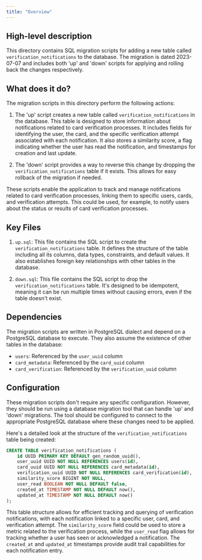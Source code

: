 ```yaml
---
title: "Overview"
---
```


## High-level description
This directory contains SQL migration scripts for adding a new table called `verification_notifications` to the database. The migration is dated 2023-07-07 and includes both 'up' and 'down' scripts for applying and rolling back the changes respectively.

## What does it do?
The migration scripts in this directory perform the following actions:

1. The 'up' script creates a new table called `verification_notifications` in the database. This table is designed to store information about notifications related to card verification processes. It includes fields for identifying the user, the card, and the specific verification attempt associated with each notification. It also stores a similarity score, a flag indicating whether the user has read the notification, and timestamps for creation and last update.

2. The 'down' script provides a way to reverse this change by dropping the `verification_notifications` table if it exists. This allows for easy rollback of the migration if needed.

These scripts enable the application to track and manage notifications related to card verification processes, linking them to specific users, cards, and verification attempts. This could be used, for example, to notify users about the status or results of card verification processes.

## Key Files

1. `up.sql`: This file contains the SQL script to create the `verification_notifications` table. It defines the structure of the table including all its columns, data types, constraints, and default values. It also establishes foreign key relationships with other tables in the database.

2. `down.sql`: This file contains the SQL script to drop the `verification_notifications` table. It's designed to be idempotent, meaning it can be run multiple times without causing errors, even if the table doesn't exist.

## Dependencies
The migration scripts are written in PostgreSQL dialect and depend on a PostgreSQL database to execute. They also assume the existence of other tables in the database:

- `users`: Referenced by the `user_uuid` column
- `card_metadata`: Referenced by the `card_uuid` column
- `card_verification`: Referenced by the `verification_uuid` column

## Configuration
These migration scripts don't require any specific configuration. However, they should be run using a database migration tool that can handle 'up' and 'down' migrations. The tool should be configured to connect to the appropriate PostgreSQL database where these changes need to be applied.

Here's a detailed look at the structure of the `verification_notifications` table being created:

```sql
CREATE TABLE verification_notifications (
    id UUID PRIMARY KEY DEFAULT gen_random_uuid(),
    user_uuid UUID NOT NULL REFERENCES users(id),
    card_uuid UUID NOT NULL REFERENCES card_metadata(id),
    verification_uuid UUID NOT NULL REFERENCES card_verification(id),
    similarity_score BIGINT NOT NULL,
    user_read BOOLEAN NOT NULL DEFAULT false,
    created_at TIMESTAMP NOT NULL DEFAULT now(),
    updated_at TIMESTAMP NOT NULL DEFAULT now()
);
```

This table structure allows for efficient tracking and querying of verification notifications, with each notification linked to a specific user, card, and verification attempt. The `similarity_score` field could be used to store a metric related to the verification process, while the `user_read` flag allows for tracking whether a user has seen or acknowledged a notification. The `created_at` and `updated_at` timestamps provide audit trail capabilities for each notification entry.